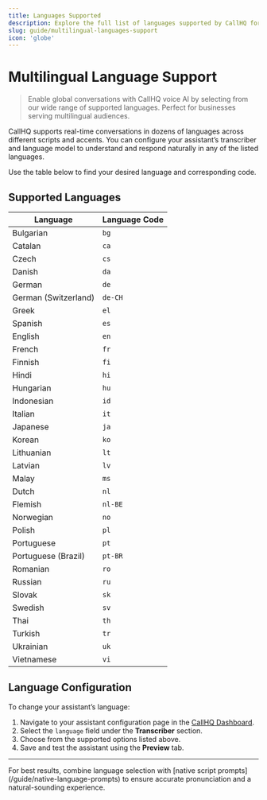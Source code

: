 ```yaml
---
title: Languages Supported
description: Explore the full list of languages supported by CallHQ for voice AI conversations, including native script support and language codes.
slug: guide/multilingual-languages-support
icon: 'globe'
---
```


# Multilingual Language Support

> Enable global conversations with CallHQ voice AI by selecting from our wide range of supported languages. Perfect for businesses serving multilingual audiences.

CallHQ supports real-time conversations in dozens of languages across different scripts and accents. You can configure your assistant’s transcriber and language model to understand and respond naturally in any of the listed languages.

Use the table below to find your desired language and corresponding code.

## Supported Languages

| Language             | Language Code |
| -------------------- | ------------- |
| Bulgarian            | `bg`          |
| Catalan              | `ca`          |
| Czech                | `cs`          |
| Danish               | `da`          |
| German               | `de`          |
| German (Switzerland) | `de-CH`       |
| Greek                | `el`          |
| Spanish              | `es`          |
| English              | `en`          |
| French               | `fr`          |
| Finnish              | `fi`          |
| Hindi                | `hi`          |
| Hungarian            | `hu`          |
| Indonesian           | `id`          |
| Italian              | `it`          |
| Japanese             | `ja`          |
| Korean               | `ko`          |
| Lithuanian           | `lt`          |
| Latvian              | `lv`          |
| Malay                | `ms`          |
| Dutch                | `nl`          |
| Flemish              | `nl-BE`       |
| Norwegian            | `no`          |
| Polish               | `pl`          |
| Portuguese           | `pt`          |
| Portuguese (Brazil)  | `pt-BR`       |
| Romanian             | `ro`          |
| Russian              | `ru`          |
| Slovak               | `sk`          |
| Swedish              | `sv`          |
| Thai                 | `th`          |
| Turkish              | `tr`          |
| Ukrainian            | `uk`          |
| Vietnamese           | `vi`          |

## Language Configuration

To change your assistant’s language:

1. Navigate to your assistant configuration page in the [CallHQ Dashboard](https://web.callhq.ai/).
2. Select the `language` field under the **Transcriber** section.
3. Choose from the supported options listed above.
4. Save and test the assistant using the **Preview** tab.

---

<Tip>
For best results, combine language selection with [native script prompts](/guide/native-language-prompts) to ensure accurate pronunciation and a natural-sounding experience.
</Tip>